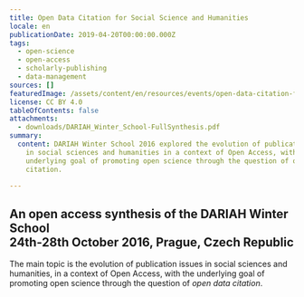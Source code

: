 ```yaml
---
title: Open Data Citation for Social Science and Humanities
locale: en
publicationDate: 2019-04-20T00:00:00.000Z
tags:
  - open-science
  - open-access
  - scholarly-publishing
  - data-management
sources: []
featuredImage: /assets/content/en/resources/events/open-data-citation-for-social-science-and-humanities/image.jpg
license: CC BY 4.0
tableOfContents: false
attachments:
  - downloads/DARIAH_Winter_School-FullSynthesis.pdf
summary:
  content: DARIAH Winter School 2016 explored the evolution of publication issues
    in social sciences and humanities in a context of Open Access, with the
    underlying goal of promoting open science through the question of open data
    citation.

---
```


## An open access synthesis of the DARIAH Winter School <br/> 24th-28th October 2016, Prague, Czech Republic

The main topic is the evolution of publication issues in social sciences and humanities, in a context of Open Access, with the underlying goal of promoting open science through the question of _open data citation_.
